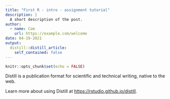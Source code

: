 ```yaml
---
title: "First R - intro - assignment tutorial"
description: |
  A short description of the post.
author:
  - name: Cam
    url: https://example.com/welcome
date: 04-19-2021
output:
  distill::distill_article:
    self_contained: false
---
```



```r
knitr::opts_chunk$set(echo = FALSE)
```

Distill is a publication format for scientific and technical writing, native to the web.

Learn more about using Distill at <https://rstudio.github.io/distill>.

```r


```
